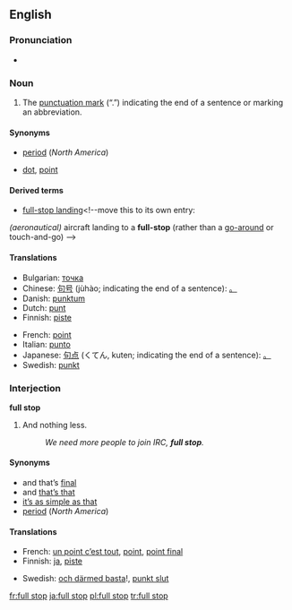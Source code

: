 {{Punctuation marks}}
==English==

===Pronunciation===
* {{RP}} {{IPA|/fʊl stɒp/}}

===Noun===
{{en-noun|sg=[[full]] [[stop]]}}

# {{UK|Australia}} The [[punctuation mark]] (“.”) indicating the end of a sentence or marking an abbreviation.

====Synonyms====
* {{italbrac|indicating end of sentence}} [[period]] (''North America'')
* {{italbrac|marking an abbreviation}} [[dot]], [[point]]

====Derived terms====
* [[full-stop landing]]<!--move this to its own entry:
''(aeronautical)'' aircraft landing to a '''full-stop''' (rather than a [[go-around]] or touch-and-go)
-->

====Translations====
{{trans-top|The punctuation mark “.”}}
* Bulgarian: [[точка]] {{f}}
* Chinese: [[句号]] (jùhào; indicating the end of a sentence): [[。]]
* Danish: [[punktum]] {{n}}
* Dutch: [[punt]]
* Finnish: [[piste#Finnish|piste]]
{{trans-mid}}
* French: [[point#French|point]] {{m}}
* Italian: [[punto]] {{m}}
* Japanese: [[句点]] (くてん, kuten; indicating the end of a sentence): [[。]]
* Swedish: [[punkt]] {{c}}
{{trans-bottom}}

===Interjection===
'''full stop'''

# {{UK|Australia}} And nothing less.
#: ''We need more people to join IRC, '''full stop'''.''

====Synonyms====
{{rel-top|Synonyms}}
* and that’s [[final]]
* and [[that's that|that’s that]]
* [[it's as simple as that|it’s as simple as that]]
* [[period]] (''North America'')
{{rel-bottom}}

====Translations====
{{trans-top|And nothing less}}
* French: [[un point c'est tout|un point c’est tout]], [[point]], [[point final]]
* Finnish: [[ja#Finnish|ja]], [[piste#Finnish|piste]]
{{trans-mid}}
* Swedish: [[och därmed basta]]!, [[punkt slut]]
{{trans-bottom}}

[[fr:full stop]]
[[ja:full stop]]
[[pl:full stop]]
[[tr:full stop]]